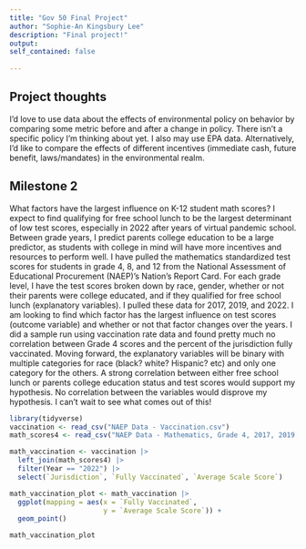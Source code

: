 ```yaml
---
title: "Gov 50 Final Project"
author: "Sophie-An Kingsbury Lee"
description: "Final project!"
output:
self_contained: false
    
---
```




## Project thoughts

I'd love to use data about the effects of environmental policy on behavior by comparing some metric before and after a change in policy. There isn't a specific policy I'm thinking about yet. I also may use EPA data. Alternatively, I'd like to compare the effects of different incentives (immediate cash, future benefit, laws/mandates) in the environmental realm.

## Milestone 2
What factors have the largest influence on K-12 student math scores? I expect to find qualifying for free school lunch to be the largest determinant of low test scores, especially in 2022 after years of virtual pandemic school. Between grade years, I predict parents college education to be a large predictor, as students with college in mind will have more incentives and resources to perform well. I have pulled the mathematics standardized test scores for students in grade 4, 8, and 12 from the National Assessment of Educational Procurement (NAEP)'s Nation's Report Card. For each grade level, I have the test scores broken down by race, gender, whether or not their parents were college educated, and if they qualified for free school lunch (explanatory variables). I pulled these data for 2017, 2019, and 2022. I am looking to find which factor has the largest influence on test scores (outcome variable) and whether or not that factor changes over the years. I did a sample run using vaccination rate data and found pretty much no correlation between Grade 4 scores and the percent of the jurisdiction fully vaccinated. Moving forward, the explanatory variables will be binary with multiple categories for race (black? white? Hispanic? etc) and only one category for the others. A strong correlation between either free school lunch or parents college education status and test scores would support my hypothesis. No correlation between the variables would disprove my hypothesis. I can't wait to see what comes out of this!


```r
library(tidyverse)
vaccination <- read_csv("NAEP Data - Vaccination.csv")
math_scores4 <- read_csv("NAEP Data - Mathematics, Grade 4, 2017, 2019, 2022.csv")

math_vaccination <- vaccination |> 
  left_join(math_scores4) |>
  filter(Year == "2022") |>
  select(`Jurisdiction`, `Fully Vaccinated`, `Average Scale Score`)

math_vaccination_plot <- math_vaccination |>
  ggplot(mapping = aes(x = `Fully Vaccinated`,
                       y = `Average Scale Score`)) +
  geom_point()

math_vaccination_plot
```


